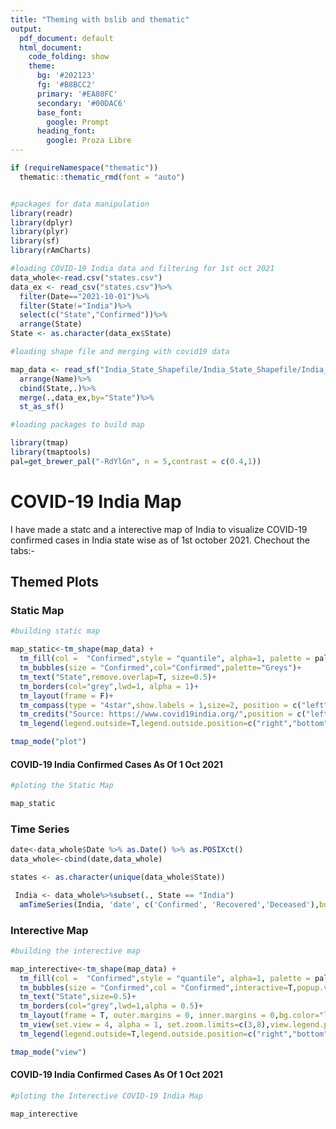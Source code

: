 ```yaml
---
title: "Theming with bslib and thematic"
output:
  pdf_document: default
  html_document:
    code_folding: show
    theme:
      bg: '#202123'
      fg: '#B8BCC2'
      primary: '#EA80FC'
      secondary: '#00DAC6'
      base_font:
        google: Prompt
      heading_font:
        google: Proza Libre
---
```


```r
if (requireNamespace("thematic")) 
  thematic::thematic_rmd(font = "auto")


#packages for data manipulation
library(readr)
library(dplyr)
library(plyr)
library(sf)
library(rAmCharts)

```

```r
#loading COVID-19 India data and filtering for 1st oct 2021
data_whole<-read.csv("states.csv")
data_ex <- read_csv("states.csv")%>% 
  filter(Date=="2021-10-01")%>%
  filter(State!="India")%>%
  select(c("State","Confirmed"))%>%
  arrange(State)
State <- as.character(data_ex$State)
```


```r
#loading shape file and merging with covid19 data

map_data <- read_sf("India_State_Shapefile/India_State_Shapefile/India_State_Boundary.shp")%>%
  arrange(Name)%>%
  cbind(State,.)%>%
  merge(.,data_ex,by="State")%>%
  st_as_sf()
```

```r
#loading packages to build map

library(tmap)
library(tmaptools)
pal=get_brewer_pal("-RdYlGn", n = 5,contrast = c(0.4,1))
```

# COVID-19 India Map

I have made a statc and a interective map of India to visualize COVID-19 confirmed cases in India state wise as of 1st october 2021. Chechout the tabs:-

 
## Themed Plots {.tabset .tabset-pills}

### Static Map



```r
#building static map

map_static<-tm_shape(map_data) +
  tm_fill(col =  "Confirmed",style = "quantile", alpha=1, palette = pal)+
  tm_bubbles(size = "Confirmed",col="Confirmed",palette="Greys")+
  tm_text("State",remove.overlap=T, size=0.5)+
  tm_borders(col="grey",lwd=1, alpha = 1)+
  tm_layout(frame = F)+
  tm_compass(type = "4star",show.labels = 1,size=2, position = c("left", "bottom"))+
  tm_credits("Source: https://www.covid19india.org/",position = c("left", "bottom"))+
  tm_legend(legend.outside=T,legend.outside.position=c("right","bottom"),title="Total Confirmed Cases")

tmap_mode("plot")
```


#### COVID-19 India Confirmed Cases As Of 1 Oct 2021
```r
#ploting the Static Map

map_static
```


### Time Series

```r
date<-data_whole$Date %>% as.Date() %>% as.POSIXct()
data_whole<-cbind(date,data_whole)

states <- as.character(unique(data_whole$State))

 India <- data_whole%>%subset(., State == "India")
  amTimeSeries(India, 'date', c('Confirmed', 'Recovered','Deceased'),bullet = 'round',linewidth = c(3,3,3),group = 'State', main = "Covid cases time series")

```

### Interective Map

```r
#building the interective map

map_interective<-tm_shape(map_data) +
  tm_fill(col =  "Confirmed",style = "quantile", alpha=1, palette = pal,popup.vars = c("State","Confirmed"))+
  tm_bubbles(size = "Confirmed",col = "Confirmed",interactive=T,popup.vars="Confirmed",palette="Greys",legend.size.show=F)+
  tm_text("State",size=0.5)+
  tm_borders(col="grey",lwd=1,alpha = 0.5)+
  tm_layout(frame = T, outer.margins = 0, inner.margins = 0,bg.color="lightblue")+
  tm_view(set.view = 4, alpha = 1, set.zoom.limits=c(3,8),view.legend.position=c("right","top") )+
  tm_legend(legend.outside=T,legend.outside.position=c("right","bottom"),title="Total Confirmed Cases")

tmap_mode("view")
```


#### COVID-19 India Confirmed Cases As Of 1 Oct 2021
```r
#ploting the Interective COVID-19 India Map

map_interective
```
